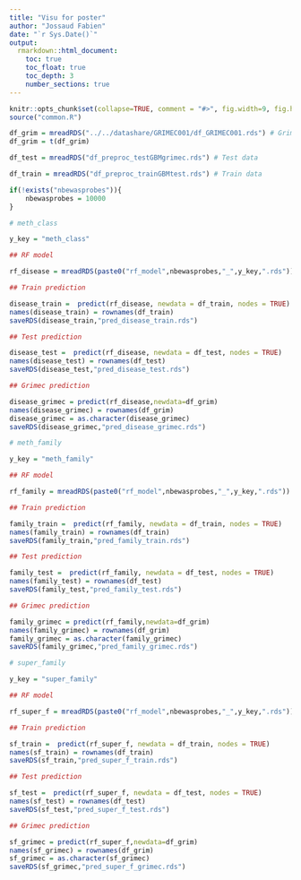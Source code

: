 ```yaml
---
title: "Visu for poster"
author: "Jossaud Fabien"
date: "`r Sys.Date()`"
output: 
  rmarkdown::html_document:
    toc: true
    toc_float: true
    toc_depth: 3
    number_sections: true
---
```




```r
knitr::opts_chunk$set(collapse=TRUE, comment = "#>", fig.width=9, fig.height=6, eval=TRUE, echo=FALSE, results="hide", warning=FALSE)
source("common.R")
```

```r

df_grim = mreadRDS("../../datashare/GRIMEC001/df_GRIMEC001.rds") # Grimec data
df_grim = t(df_grim)

df_test = mreadRDS("df_preproc_testGBMgrimec.rds") # Test data

df_train = mreadRDS("df_preproc_trainGBMtest.rds") # Train data

if(!exists("nbewasprobes")){
	nbewasprobes = 10000
}

```

```r

# meth_class 

y_key = "meth_class"

## RF model 

rf_disease = mreadRDS(paste0("rf_model",nbewasprobes,"_",y_key,".rds"))

## Train prediction

disease_train =  predict(rf_disease, newdata = df_train, nodes = TRUE)
names(disease_train) = rownames(df_train)
saveRDS(disease_train,"pred_disease_train.rds")

## Test prediction

disease_test =  predict(rf_disease, newdata = df_test, nodes = TRUE)
names(disease_test) = rownames(df_test)
saveRDS(disease_test,"pred_disease_test.rds")

## Grimec prediction

disease_grimec = predict(rf_disease,newdata=df_grim)
names(disease_grimec) = rownames(df_grim)
disease_grimec = as.character(disease_grimec)
saveRDS(disease_grimec,"pred_disease_grimec.rds")

# meth_family 

y_key = "meth_family"

## RF model 

rf_family = mreadRDS(paste0("rf_model",nbewasprobes,"_",y_key,".rds"))

## Train prediction

family_train =  predict(rf_family, newdata = df_train, nodes = TRUE)
names(family_train) = rownames(df_train)
saveRDS(family_train,"pred_family_train.rds")

## Test prediction

family_test =  predict(rf_family, newdata = df_test, nodes = TRUE)
names(family_test) = rownames(df_test)
saveRDS(family_test,"pred_family_test.rds")

## Grimec prediction

family_grimec = predict(rf_family,newdata=df_grim)
names(family_grimec) = rownames(df_grim)
family_grimec = as.character(family_grimec)
saveRDS(family_grimec,"pred_family_grimec.rds")

# super_family 

y_key = "super_family"

## RF model

rf_super_f = mreadRDS(paste0("rf_model",nbewasprobes,"_",y_key,".rds"))

## Train prediction

sf_train =  predict(rf_super_f, newdata = df_train, nodes = TRUE)
names(sf_train) = rownames(df_train)
saveRDS(sf_train,"pred_super_f_train.rds")

## Test prediction

sf_test =  predict(rf_super_f, newdata = df_test, nodes = TRUE)
names(sf_test) = rownames(df_test)
saveRDS(sf_test,"pred_super_f_test.rds")

## Grimec prediction

sf_grimec = predict(rf_super_f,newdata=df_grim)
names(sf_grimec) = rownames(df_grim)
sf_grimec = as.character(sf_grimec)
saveRDS(sf_grimec,"pred_super_f_grimec.rds")

```
